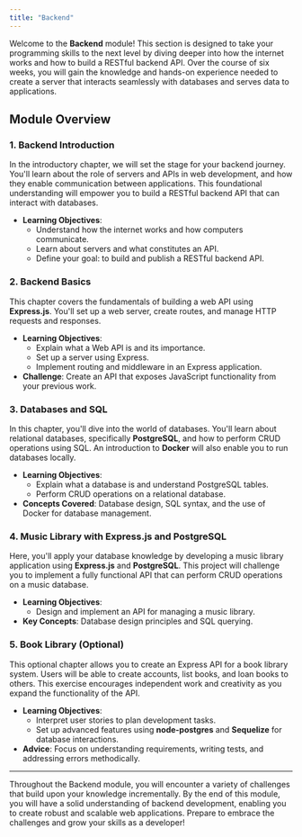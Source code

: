 ```yaml
---
title: "Backend"
---
```


Welcome to the **Backend** module! This section is designed to take your programming skills to the next level by diving deeper into how the internet works and how to build a RESTful backend API. Over the course of six weeks, you will gain the knowledge and hands-on experience needed to create a server that interacts seamlessly with databases and serves data to applications.

## Module Overview

### 1. Backend Introduction
In the introductory chapter, we will set the stage for your backend journey. You'll learn about the role of servers and APIs in web development, and how they enable communication between applications. This foundational understanding will empower you to build a RESTful backend API that can interact with databases.

- **Learning Objectives**:
  - Understand how the internet works and how computers communicate.
  - Learn about servers and what constitutes an API.
  - Define your goal: to build and publish a RESTful backend API.
  
### 2. Backend Basics
This chapter covers the fundamentals of building a web API using **Express.js**. You'll set up a web server, create routes, and manage HTTP requests and responses.

- **Learning Objectives**:
  - Explain what a Web API is and its importance.
  - Set up a server using Express.
  - Implement routing and middleware in an Express application.
- **Challenge**: Create an API that exposes JavaScript functionality from your previous work.

### 3. Databases and SQL
In this chapter, you'll dive into the world of databases. You'll learn about relational databases, specifically **PostgreSQL**, and how to perform CRUD operations using SQL. An introduction to **Docker** will also enable you to run databases locally.

- **Learning Objectives**:
  - Explain what a database is and understand PostgreSQL tables.
  - Perform CRUD operations on a relational database.
- **Concepts Covered**: Database design, SQL syntax, and the use of Docker for database management.

### 4. Music Library with Express.js and PostgreSQL
Here, you'll apply your database knowledge by developing a music library application using **Express.js** and **PostgreSQL**. This project will challenge you to implement a fully functional API that can perform CRUD operations on a music database.

- **Learning Objectives**:
  - Design and implement an API for managing a music library.
- **Key Concepts**: Database design principles and SQL querying.

### 5. Book Library (Optional)
This optional chapter allows you to create an Express API for a book library system. Users will be able to create accounts, list books, and loan books to others. This exercise encourages independent work and creativity as you expand the functionality of the API.

- **Learning Objectives**:
  - Interpret user stories to plan development tasks.
  - Set up advanced features using **node-postgres** and **Sequelize** for database interactions.
- **Advice**: Focus on understanding requirements, writing tests, and addressing errors methodically.

---

Throughout the Backend module, you will encounter a variety of challenges that build upon your knowledge incrementally. By the end of this module, you will have a solid understanding of backend development, enabling you to create robust and scalable web applications. Prepare to embrace the challenges and grow your skills as a developer!